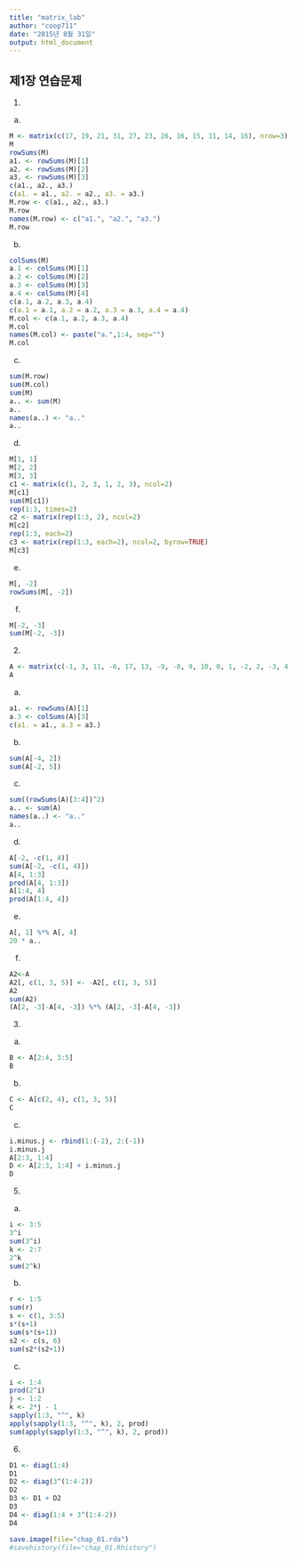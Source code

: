```yaml
---
title: "matrix_lab"
author: "coop711"
date: "2015년 8월 31일"
output: html_document
---
```


제1장 연습문제
--------------

1. 

a.

```r
M <- matrix(c(17, 19, 21, 31, 27, 23, 26, 16, 15, 11, 14, 16), nrow=3)
M
rowSums(M)
a1. <- rowSums(M)[1]
a2. <- rowSums(M)[2]
a3. <- rowSums(M)[3]
c(a1., a2., a3.)
c(a1. = a1., a2. = a2., a3. = a3.)
M.row <- c(a1., a2., a3.)
M.row
names(M.row) <- c("a1.", "a2.", "a3.")
M.row
```

b.

```r
colSums(M)
a.1 <- colSums(M)[1]
a.2 <- colSums(M)[2]
a.3 <- colSums(M)[3]
a.4 <- colSums(M)[4]
c(a.1, a.2, a.3, a.4)
c(a.1 = a.1, a.2 = a.2, a.3 = a.3, a.4 = a.4)
M.col <- c(a.1, a.2, a.3, a.4)
M.col
names(M.col) <- paste("a.",1:4, sep="")
M.col
```

c.

```r
sum(M.row)
sum(M.col)
sum(M)
a.. <- sum(M)
a..
names(a..) <- "a.."
a..
```

d.

```r
M[1, 1]
M[2, 2]
M[3, 3]
c1 <- matrix(c(1, 2, 3, 1, 2, 3), ncol=2)
M[c1]
sum(M[c1])
rep(1:3, times=2)
c2 <- matrix(rep(1:3, 2), ncol=2)
M[c2]
rep(1:3, each=2)
c3 <- matrix(rep(1:3, each=2), ncol=2, byrow=TRUE)
M[c3]
```

e.

```r
M[, -2]
rowSums(M[, -2])
```

f.

```r
M[-2, -3]
sum(M[-2, -3])
```

2.

```r
A <- matrix(c(-1, 3, 11, -6, 17, 13, -9, -8, 9, 10, 0, 1, -2, 2, -3, 4, 3, 6, 2, 5), ncol=5)
A
```

a.

```r
a1. <- rowSums(A)[1]
a.3 <- colSums(A)[3]
c(a1. = a1., a.3 = a3.)
```

b.

```r
sum(A[-4, 2])
sum(A[-2, 5])
```

c.

```r
sum((rowSums(A)[3:4])^2)
a.. <- sum(A)
names(a..) <- "a.."
a..
```

d.

```r
A[-2, -c(1, 4)]
sum(A[-2, -c(1, 4)])
A[4, 1:3]
prod(A[4, 1:3])
A[1:4, 4]
prod(A[1:4, 4])
```

e.

```r
A[, 1] %*% A[, 4]
20 * a..
```

f.

```r
A2<-A
A2[, c(1, 3, 5)] <- -A2[, c(1, 3, 5)]
A2
sum(A2)
(A[2, -3]-A[4, -3]) %*% (A[2, -3]-A[4, -3])
```

3.

a.

```r
B <- A[2:4, 3:5]
B
```

b.

```r
C <- A[c(2, 4), c(1, 3, 5)]
C
```

c.

```r
i.minus.j <- rbind(1:(-2), 2:(-1)) 
i.minus.j
A[2:3, 1:4]
D <- A[2:3, 1:4] + i.minus.j
D
```

5.

a.

```r
i <- 3:5
3^i
sum(3^i)
k <- 2:7
2^k
sum(2^k)
```

b.

```r
r <- 1:5
sum(r)
s <- c(1, 3:5)
s*(s+1)
sum(s*(s+1))
s2 <- c(s, 6)
sum(s2*(s2+1))
```

c.

```r
i <- 1:4
prod(2^i)
j <- 1:2
k <- 2*j - 1
sapply(1:3, "^", k)
apply(sapply(1:3, "^", k), 2, prod)
sum(apply(sapply(1:3, "^", k), 2, prod))
```

6.

```r
D1 <- diag(1:4)
D1
D2 <- diag(3^(1:4-2))
D2
D3 <- D1 + D2
D3
D4 <- diag(1:4 + 3^(1:4-2))
D4
```

```r
save.image(file="chap_01.rda")
#savehistory(file="chap_01.Rhistory")
```